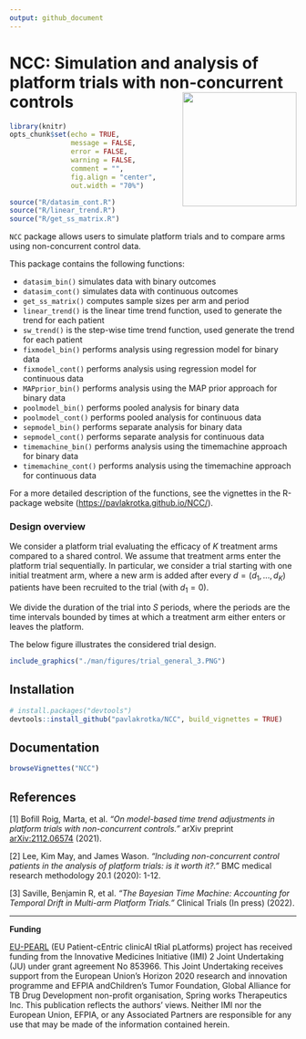 ---
output: github_document
---

# NCC: Simulation and analysis of platform trials with non-concurrent controls <img src="man/figures/NCC_hexsticker.png" align="right" height="200" />

```{r setup, include=FALSE}
library(knitr)
opts_chunk$set(echo = TRUE,
               message = FALSE,
               error = FALSE,
               warning = FALSE,
               comment = "",
               fig.align = "center",
               out.width = "70%")

source("R/datasim_cont.R")
source("R/linear_trend.R")
source("R/get_ss_matrix.R")
```

`NCC` package allows users to simulate platform trials and to compare arms using non-concurrent control data.

This package contains the following functions:

-   `datasim_bin()` simulates data with binary outcomes
-   `datasim_cont()` simulates data with continuous outcomes
-   `get_ss_matrix()` computes sample sizes per arm and period
-   `linear_trend()` is the linear time trend function, used to generate the trend for each patient
-   `sw_trend()` is the step-wise time trend function, used generate the trend for each patient
-   `fixmodel_bin()` performs analysis using regression model for binary data
-   `fixmodel_cont()` performs analysis using regression model for continuous data
-   `MAPprior_bin()` performs analysis using the MAP prior approach for binary data
-   `poolmodel_bin()` performs pooled analysis for binary data
-   `poolmodel_cont()` performs pooled analysis for continuous data
-   `sepmodel_bin()` performs separate analysis for binary data
-   `sepmodel_cont()` performs separate analysis for continuous data
-   `timemachine_bin()` performs analysis using the timemachine approach for binary data
-   `timemachine_cont()` performs analysis using the timemachine approach for continuous data

For a more detailed description of the functions, see the vignettes in the R-package website (<https://pavlakrotka.github.io/NCC/>).

### Design overview

We consider a platform trial evaluating the efficacy of $K$ treatment arms compared to a shared control. We assume that treatment arms enter the platform trial sequentially. In particular, we consider a trial starting with one initial treatment arm, where a new arm is added after every $d=(d_1,...,d_K)$ patients have been recruited to the trial (with $d_1=0$).

We divide the duration of the trial into $S$ periods, where the periods are the time intervals bounded by times at which a treatment arm either enters or leaves the platform.

The below figure illustrates the considered trial design.

```{r, echo=FALSE}
include_graphics("./man/figures/trial_general_3.PNG")
```

## Installation

```{r, message=FALSE, warning=FALSE, results=FALSE, eval=FALSE}
# install.packages("devtools") 
devtools::install_github("pavlakrotka/NCC", build_vignettes = TRUE)
```

## Documentation

```{r, message=FALSE, warning=FALSE, results=FALSE, eval=FALSE}
browseVignettes("NCC")
```

## References

[1] Bofill Roig, Marta, et al. *"On model-based time trend adjustments in platform trials with non-concurrent controls."* arXiv preprint [arXiv:2112.06574](https://arxiv.org/abs/2112.06574) (2021).

[2] Lee, Kim May, and James Wason. *"Including non-concurrent control patients in the analysis of platform trials: is it worth it?."* BMC medical research methodology 20.1 (2020): 1-12.

[3] Saville, Benjamin R, et al. *"The Bayesian Time Machine: Accounting for Temporal Drift in Multi-arm Platform Trials."* Clinical Trials (In press) (2022). 

------------------------------------------------------------------------

**Funding**

[EU-PEARL](https://eu-pearl.eu/) (EU Patient-cEntric clinicAl tRial pLatforms) project has received funding from the Innovative Medicines Initiative (IMI) 2 Joint Undertaking (JU) under grant agreement No 853966. This Joint Undertaking receives support from the European Union’s Horizon 2020 research and innovation programme and EFPIA andChildren’s Tumor Foundation, Global Alliance for TB Drug Development non-profit organisation, Spring works Therapeutics Inc. This publication reflects the authors’ views. Neither IMI nor the European Union, EFPIA, or any Associated Partners are responsible for any use that may be made of the information contained herein.
